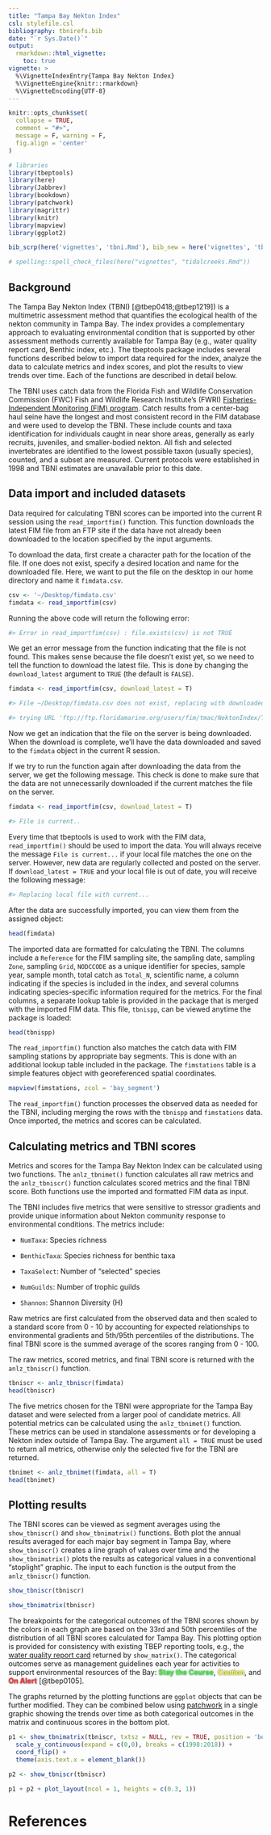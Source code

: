 ```yaml
---
title: "Tampa Bay Nekton Index"
csl: stylefile.csl
bibliography: tbnirefs.bib
date: "`r Sys.Date()`"
output: 
  rmarkdown::html_vignette:
    toc: true
vignette: >
  %\VignetteIndexEntry{Tampa Bay Nekton Index}
  %\VignetteEngine{knitr::rmarkdown}
  %\VignetteEncoding{UTF-8}
---
```


```r
knitr::opts_chunk$set(
  collapse = TRUE,
  comment = "#>",
  message = F, warning = F, 
  fig.align = 'center'
)

# libraries
library(tbeptools) 
library(here)
library(Jabbrev)
library(bookdown)
library(patchwork)
library(magrittr)
library(knitr)
library(mapview)
library(ggplot2)

bib_scrp(here('vignettes', 'tbni.Rmd'), bib_new = here('vignettes', 'tbnirefs.bib'), ext_bib = 'https://raw.githubusercontent.com/tbep-tech/tbep-refs/master/bibs.bib')

# spelling::spell_check_files(here("vignettes", "tidalcreeks.Rmd"))
```

## Background

The Tampa Bay Nekton Index (TBNI) [@tbep0418;@tbep1219]) is a multimetric assessment method that quantifies the ecological health of the nekton community in Tampa Bay.  The index provides a complementary approach to evaluating environmental condition that is supported by other assessment methods currently available for Tampa Bay (e.g., water quality report card, Benthic index, etc.). The tbeptools package includes several functions described below to import data required for the index, analyze the data to calculate metrics and index scores, and plot the results to view trends over time.  Each of the functions are described in detail below. 

The TBNI uses catch data from the Florida Fish and Wildlife Conservation Commission (FWC) Fish and Wildlife Research Institute’s (FWRI) [Fisheries-Independent Monitoring (FIM) program](https://geodata.myfwc.com/datasets/68fb6774b58a40a08a6f87959aaa53c4_26).  Catch results from a center-bag haul seine have the longest and most consistent record in the FIM database and were used to develop the TBNI.  These include counts and taxa identification for individuals caught in near shore areas, generally as early recruits, juveniles, and smaller-bodied nekton. All fish and selected invertebrates are identified to the lowest possible taxon (usually species), counted, and a subset are measured. Current protocols were established in 1998 and TBNI estimates are unavailable prior to this date.  

## Data import and included datasets

Data required for calculating TBNI scores can be imported into the current R session using the `read_importfim()` function.  This function downloads the latest FIM file from an FTP site if the data have not already been downloaded to the location specified by the input arguments.

To download the data, first create a character path for the location of the file. If one does not exist, specify a desired location and name for the downloaded file. Here, we want to put the file on the desktop in our home directory and name it `fimdata.csv`. 

```r
csv <- '~/Desktop/fimdata.csv'
fimdata <- read_importfim(csv)
```

Running the above code will return the following error: 

```r
#> Error in read_importfim(csv) : file.exists(csv) is not TRUE
```

We get an error message from the function indicating that the file is not found. This makes sense because the file doesn’t exist yet, so we need to tell the function to download the latest file. This is done by changing the `download_latest` argument to `TRUE` (the default is `FALSE`).

```r
fimdata <- read_importfim(csv, download_latest = T)
```
```r
#> File ~/Desktop/fimdata.csv does not exist, replacing with downloaded file...

#> trying URL 'ftp://ftp.floridamarine.org/users/fim/tmac/NektonIndex/TampaBay_NektonIndexData.csv' length 11083878 bytes (10.6 MB)
```

Now we get an indication that the file on the server is being downloaded. When the download is complete, we’ll have the data downloaded and saved to the `fimdata` object in the current R session.

If we try to run the function again after downloading the data from the server, we get the following message. This check is done to make sure that the data are not unnecessarily downloaded if the current matches the file on the server.

```r
fimdata <- read_importfim(csv, download_latest = T)
```
```r
#> File is current..
```

Every time that tbeptools is used to work with the FIM data, `read_importfim()` should be used to import the data. You will always receive the message `File is current...` if your local file matches the one on the server. However, new data are regularly collected and posted on the server. If `download_latest = TRUE` and your local file is out of date, you will receive the following message:

```r
#> Replacing local file with current...
```

After the data are successfully imported, you can view them from the assigned object:

```r
head(fimdata)
```

The imported data are formatted for calculating the TBNI.  The columns include a `Reference` for the FIM sampling site, the sampling date, sampling `Zone`, sampling `Grid`, `NODCCODE` as a unique identifier for species, sample year, sample month, total catch as `Total_N`, scientific name, a column indicating if the species is included in the index, and several columns indicating species-specific information required for the metrics. For the final columns, a separate lookup table is provided in the package that is merged with the imported FIM data.  This file, `tbnispp`, can be viewed anytime the package is loaded: 

```r
head(tbnispp)
```

The `read_importfim()` function also matches the catch data with FIM sampling stations by appropriate bay segments.  This is done with an additional lookup table included in the package.  The `fimstations` table is a simple features object with georeferenced spatial coordinates.    

```r
mapview(fimstations, zcol = 'bay_segment')
```

The `read_importfim()` function processes the observed data as needed for the TBNI, including merging the rows with the `tbnispp` and `fimstations` data. Once imported, the metrics and scores can be calculated.  

## Calculating metrics and TBNI scores

Metrics and scores for the Tampa Bay Nekton Index can be calculated using two functions.  The `anlz_tbnimet()` function calculates all raw metrics and the `anlz_tbniscr()` function calculates scored metrics and the final TBNI score.  Both functions use the imported and formatted FIM data as input.  

The TBNI includes five metrics that were sensitive to stressor gradients and provide unique information about Nekton community response to environmental conditions.  The metrics include: 

* `NumTaxa`: Species richness

* `BenthicTaxa`: Species richness for benthic taxa

* `TaxaSelect`: Number of "selected" species

* `NumGuilds`: Number of trophic guilds

* `Shannon`: Shannon Diversity (H)

Raw metrics are first calculated from the observed data and then scaled to a standard score from 0 - 10 by accounting for expected relationships to environmental gradients and 5th/95th percentiles of the distributions.  The final TBNI score is the summed average of the scores ranging from 0 - 100.  

The raw metrics, scored metrics, and final TBNI score is returned with the `anlz_tbniscr()` function. 

```r
tbniscr <- anlz_tbniscr(fimdata)
head(tbniscr)
```

The five metrics chosen for the TBNI were appropriate for the Tampa Bay dataset and were selected from a larger pool of candidate metrics.  All potential metrics can be calculated using the `anlz_tbnimet()` function.  These metrics can be used in standalone assessments or for developing a Nekton index outside of Tampa Bay.  The argument `all = TRUE` must be used to return all metrics, otherwise only the selected five for the TBNI are returned.

```r
tbnimet <- anlz_tbnimet(fimdata, all = T)
head(tbnimet)
```

## Plotting results

The TBNI scores can be viewed as segment averages using the `show_tbniscr()` and `show_tbnimatrix()` functions.  Both plot the annual results averaged for each major bay segment in Tampa Bay, where `show_tbniscr()` creates a line graph of values over time and the `show_tbnimatrix()` plots the results as categorical values in a conventional "stoplight" graphic.  The input to each function is the output from the `anlz_tbniscr()` function.  

```r
show_tbniscr(tbniscr)
```

```r
show_tbnimatrix(tbniscr)
```

The breakpoints for the categorical outcomes of the TBNI scores shown by the colors in each graph are based on the 33rd and 50th percentiles of the distribution of all TBNI scores calculated for Tampa Bay.  This plotting option is provided for consistency with existing TBEP reporting tools, e.g., the [water quality report card](https://tbeptech.org/TBEP_TECH_PUBS/2020/TBEP_01_20_2019_Decision_Matrix_Update.pdf) returned by `show_matrix()`.  The categorical outcomes serve as management guidelines each year for activities to support environmental resources of the Bay: <span style="color:#33FF3B; text-shadow: 0 0 3px #333;">__Stay the Course__</span>, <span style="color:#F9FF33; text-shadow: 0 0 3px #333;">__Caution__</span>, and <span style="color:#FF3333; text-shadow: 0 0 3px #333;">__On Alert__</span> [@tbep0105].  

The graphs returned by the plotting functions are `ggplot` objects that can be further modified.  They can be combined below using [patchwork](https://patchwork.data-imaginist.com/) in a single graphic showing the trends over time as both categorical outcomes in the matrix and continuous scores in the bottom plot. 

```r
p1 <- show_tbnimatrix(tbniscr, txtsz = NULL, rev = TRUE, position = 'bottom') +
  scale_y_continuous(expand = c(0,0), breaks = c(1998:2018)) +
  coord_flip() +
  theme(axis.text.x = element_blank())

p2 <- show_tbniscr(tbniscr)

p1 + p2 + plot_layout(ncol = 1, heights = c(0.3, 1))
```

# References
